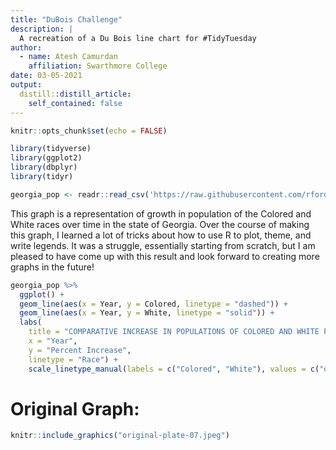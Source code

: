 ```yaml
---
title: "DuBois Challenge"
description: |
  A recreation of a Du Bois line chart for #TidyTuesday
author:
  - name: Atesh Camurdan
    affiliation: Swarthmore College
date: 03-05-2021
output:
  distill::distill_article:
    self_contained: false
---
```



```r
knitr::opts_chunk$set(echo = FALSE)

library(tidyverse)
library(ggplot2)
library(dbplyr)
library(tidyr)

georgia_pop <- readr::read_csv('https://raw.githubusercontent.com/rfordatascience/tidytuesday/master/data/2021/2021-02-16/georgia_pop.csv')
```

This graph is a representation of growth in population of the Colored and White races over time in the state of Georgia. Over the course of making this graph, I learned a lot of tricks about how to use R to plot, theme, and write legends. It was a struggle, essentially starting from scratch, but I am pleased to have come up with this result and look forward to creating more graphs in the future!

```r
georgia_pop %>%
  ggplot() + 
  geom_line(aes(x = Year, y = Colored, linetype = "dashed")) + 
  geom_line(aes(x = Year, y = White, linetype = "solid")) +
  labs(
    title = "COMPARATIVE INCREASE IN POPULATIONS OF COLORED AND WHITE PEOPLE IN GEORGIA",
    x = "Year", 
    y = "Percent Increase",
    linetype = "Race") +
    scale_linetype_manual(labels = c("Colored", "White"), values = c("dashed", "solid"))
```

# Original Graph: 

```r
knitr::include_graphics("original-plate-07.jpeg")
```
